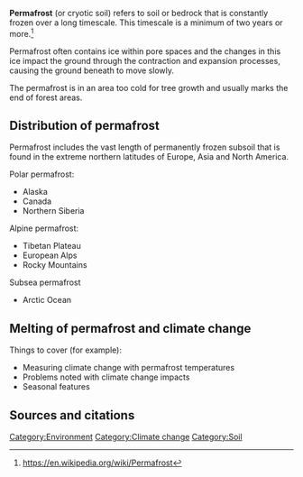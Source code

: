 '''Permafrost''' (or cryotic soil) refers to soil or bedrock that is constantly frozen over a long timescale. This timescale is a minimum of two years or more.<ref name="wp">https://en.wikipedia.org/wiki/Permafrost</ref> 

Permafrost often contains ice within pore spaces and the changes in this ice impact the ground through the contraction and expansion processes, causing the ground beneath to move slowly.

The permafrost is in an area too cold for tree growth and usually marks the end of forest areas.

== Distribution of permafrost ==

Permafrost includes the vast length of permanently frozen subsoil that is found in the extreme northern latitudes of Europe, Asia and North America.

Polar permafrost:
*Alaska
*Canada
*Northern Siberia

Alpine permafrost:
*Tibetan Plateau
*European Alps
*Rocky Mountains

Subsea permafrost

*Arctic Ocean

== Melting of permafrost and climate change ==

Things to cover (for example):
*Measuring climate change with permafrost temperatures
*Problems noted with climate change impacts
*Seasonal features

== Sources and citations ==
{{reflist}}

{{stub}}

[[Category:Environment]]
[[Category:Climate change]]
[[Category:Soil]]